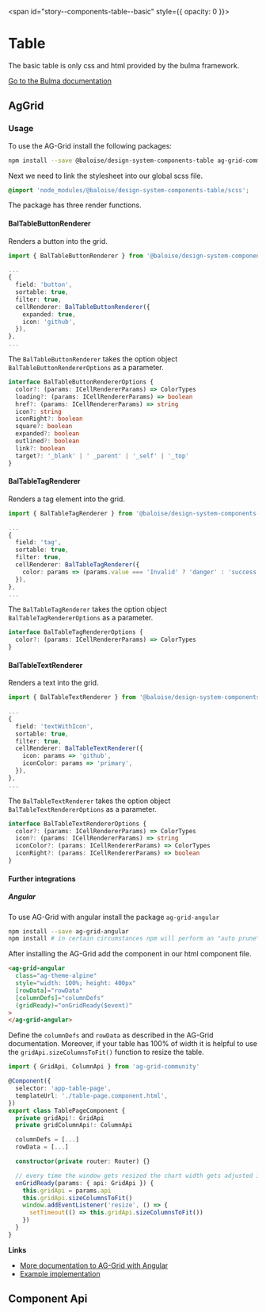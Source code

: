 
<span id="story--components-table--basic" style={{ opacity: 0 }}></span>
<script src="https://unpkg.com/ag-grid-community/dist/ag-grid-community.noStyle"></script>

# Table

The basic table is only css and html provided by the bulma framework.

[Go to the Bulma documentation](https://bulma.io/documentation/elements/table/)

<Canvas>
  <Story id="components-table--html-table" />
</Canvas>

## AgGrid

<Canvas>
  <Story id="components-table--ag-grid" />
</Canvas>

### Usage

To use the AG-Grid install the following packages:

```bash
npm install --save @baloise/design-system-components-table ag-grid-community
```

Next we need to link the stylesheet into our global scss file.

```scss
@import 'node_modules/@baloise/design-system-components-table/scss';
```

The package has three render functions.

#### BalTableButtonRenderer

Renders a button into the grid.

```typescript
import { BalTableButtonRenderer } from '@baloise/design-system-components-table'

...
{
  field: 'button',
  sortable: true,
  filter: true,
  cellRenderer: BalTableButtonRenderer({
    expanded: true,
    icon: 'github',
  }),
},
...
```

The `BalTableButtonRenderer` takes the option object `BalTableButtonRendererOptions` as a parameter.

```typescript
interface BalTableButtonRendererOptions {
  color?: (params: ICellRendererParams) => ColorTypes
  loading?: (params: ICellRendererParams) => boolean
  href?: (params: ICellRendererParams) => string
  icon?: string
  iconRight?: boolean
  square?: boolean
  expanded?: boolean
  outlined?: boolean
  link?: boolean
  target?: '_blank' | ' _parent' | '_self' | '_top'
}
```

#### BalTableTagRenderer

Renders a tag element into the grid.

```typescript
import { BalTableTagRenderer } from '@baloise/design-system-components-table'

...
{
  field: 'tag',
  sortable: true,
  filter: true,
  cellRenderer: BalTableTagRenderer({
    color: params => (params.value === 'Invalid' ? 'danger' : 'success'),
  }),
},
...
```

The `BalTableTagRenderer` takes the option object `BalTableTagRendererOptions` as a parameter.

```typescript
interface BalTableTagRendererOptions {
  color?: (params: ICellRendererParams) => ColorTypes
}
```

#### BalTableTextRenderer

Renders a text into the grid.

```typescript
import { BalTableTextRenderer } from '@baloise/design-system-components-table'

...
{
  field: 'textWithIcon',
  sortable: true,
  filter: true,
  cellRenderer: BalTableTextRenderer({
    icon: params => 'github',
    iconColor: params => 'primary',
  }),
},
...
```

The `BalTableTextRenderer` takes the option object `BalTableTextRendererOptions` as a parameter.

```typescript
interface BalTableTextRendererOptions {
  color?: (params: ICellRendererParams) => ColorTypes
  icon?: (params: ICellRendererParams) => string
  iconColor?: (params: ICellRendererParams) => ColorTypes
  iconRight?: (params: ICellRendererParams) => boolean
}
```

#### Further integrations

##### Angular

To use AG-Grid with angular install the package `ag-grid-angular`

```bash
npm install --save ag-grid-angular
npm install # in certain circumstances npm will perform an "auto prune". This step ensures all expected dependencies are | present
```

After installing the AG-Grid add the component in our html component file.

```html
<ag-grid-angular
  class="ag-theme-alpine"
  style="width: 100%; height: 400px"
  [rowData]="rowData"
  [columnDefs]="columnDefs"
  (gridReady)="onGridReady($event)"
>
</ag-grid-angular>
```

Define the `columnDefs` and `rowData` as described in the AG-Grid documentation. Moreover, if your table has 100% of width it is helpful to use the `gridApi.sizeColumnsToFit()` function to resize the table.

```typescript
import { GridApi, ColumnApi } from 'ag-grid-community'

@Component({
  selector: 'app-table-page',
  templateUrl: './table-page.component.html',
})
export class TablePageComponent {
  private gridApi!: GridApi
  private gridColumnApi!: ColumnApi

  columnDefs = [...]
  rowData = [...]

  constructor(private router: Router) {}

  // every time the window gets resized the chart width gets adjusted if 100%.
  onGridReady(params: { api: GridApi }) {
    this.gridApi = params.api
    this.gridApi.sizeColumnsToFit()
    window.addEventListener('resize', () => {
      setTimeout(() => this.gridApi.sizeColumnsToFit())
    })
  }
}
```

**Links**

- [More documentation to AG-Grid with Angular](https://www.ag-grid.com/angular-grid/getting-started/)
- [Example implementation](https://github.com/baloise/design-system/tree/master/examples/angular)

## Component Api

<Description markdown={readme} />

<br />


<Description markdown={testing} />


<Description markdown={github} />
